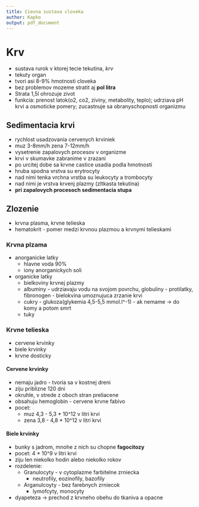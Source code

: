 ```yaml
---
title: Cievna sustava cloveka
author: Kapko
output: pdf_document
---
```


# Krv
- sustava rurok v ktorej tecie tekutina, *krv*
- tekuty organ
- tvori asi 8-9% hmotnosti cloveka
- bez problemov mozeme stratit aj **pol litra**
- Strata 1,5l ohrozuje zivot
- funkcia: prenost latok(o2, co2, ziviny, metabolity, teplo); udrziava pH krvi a osmoticke pomery; zucastnuje sa obranyschopnosti organizmu

## Sedimentacia krvi
- rychlost usadzovania cervenych krviniek
- muz 3-8mm/h zena 7-12mm/h
- vysetrenie zapalovych procesov v organizme
- krvi v skumavke zabranime v zrazani
- po urcitej dobe sa krvne castice usadia podla hmotnosti
- hruba spodna vrstva su erytrocyty
- nad nimi tenka vrchna vrstba su leukocyty a trombocyty
- nad nimi je vrstva krvenj plazmy (zltkasta tekutina)
- **pri zapalovych procesoch sedimentacia stupa**

## Zlozenie 
- krvna plasma, krvne telieska
- hematokrit - pomer medzi krvnou plazmou a krvnymi telieskami

### Krvna plzama
- anorganicke latky 
    - hlavne voda 90%
    - iony anorganickych soli
- organicke latky
    - bielkoviny krvnej plazmy
    - albuminy - udrziavaju vodu na svojom povrchu, globuliny - protilatky, fibronogen - bielokvina umoznujuca zrzanie krvi
    - cukry - glukoza(glykemia 4,5-5,5 mmol.l^-1) - ak nemame -> do komy a potom smrt
    - tuky

### Krvne telieska
- cervene krvinky
- biele krvinky
- krvne dosticky

#### Cervene krvinky
- nemaju jadro - tvoria sa v kostnej dreni
- ziju priblizne 120 dni
- okruhle, v strede z oboch stran preliacene
- obsahuju hemoglobin - cervene krvne fabivo
- pocet: 
    - muz 4,3 - 5,3 * 10^12 v litri krvi
    - zena 3,8 - 4,8 * 10^12 v litri krvi

#### Biele krvinky
- bunky s jadrom, mnohe z nich su chopne **fagocitozy**
- pocet: 4 * 10^9 v litri krvi
- ziju len niekolko hodin alebo niekolko rokov
- rozdelenie:
    - Granulocyty - v cytoplazme farbitelne zrniecka
      - neutrofily, eozinofily, bazofily
    - Arganulcoyty - bez farebnych zrniecok
      - lymofcyty, monocyty
- dyapeteza -> prechod z krvneho obehu do tkaniva a opacne
